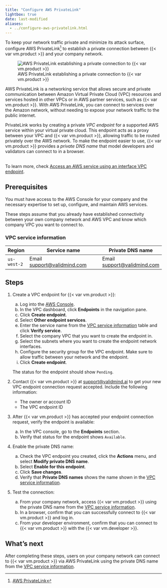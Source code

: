 ```yaml
---
title: "Configure AWS PrivateLink"
lightbox: true
date: last-modified
aliases:
  - ../configure-aws-privatelink.html
---
```


To keep your network traffic private and minimize its attack surface, configure AWS PrivateLink[^1] to establish a private connection between {{< var vm.product >}} and your company network.

![AWS PrivateLink establishing a private connection to {{< var vm.product >}}](aws-privatelink.png){fig-alt="A graphic showing AWS PrivateLink establishing a private connection to ValidMind"}

AWS PrivateLink is a networking service that allows secure and private communication between Amazon Virtual Private Cloud (VPC) resources and services hosted in other VPCs or in AWS partner services, such as {{< var vm.product >}}. With AWS PrivateLink, you can connect to services over the Amazon network, without needing to expose your network traffic to the public internet.

PrivateLink works by creating a private _VPC endpoint_ for a supported AWS service within your virtual private cloud. This endpoint acts as a proxy between your VPC and {{< var vm.product >}}, allowing traffic to be routed privately over the AWS network. To make the endpoint easier to use, {{< var vm.product >}} provides a _private DNS name_ that model developers and validators can connect to in a browser.  

::: {.callout-important title="The responsibility of setting up a VPC endpoint for AWS PrivateLink falls to your IT department, such as the cloud engineering, infrastructure, or security teams."}
 <br>
To learn more, check [Access an AWS service using an interface VPC endpoint](https://docs.aws.amazon.com/vpc/latest/privatelink/create-interface-endpoint.html#create-interface-endpoint).
:::

::: {.attn}

## Prerequisites

You must have access to the AWS Console for your company and the necessary expertise to set up, configure, and maintain AWS services. 

These steps assume that you already have established connectivity between your own company network and AWS VPC and know which company VPC you want to connect to. 

### VPC service information

<!-- VM will provide one endpoint per region: us-east-1, us-west-2; eu-west-1; eu-central-1 
private.dev.vm.validmind.ai
private.prod.vm.validmind.ai

SOC 2 requires tracking access request for VPC endpoint
Recording: 46:00 FR InfoSec log in and set up endpoint > request pending, need to send endpoint ID and Owner (Account ID) to VM
51:00 VM login accept request pending for endpoint ID after verifying endpoint ID and Owner
56:00 FR InfoSec login
58:55 VM login to verify "Owner"
59:30 FR InfoSec login, verify the endpoint is available, enable private DNS names
1:03 FR Murat private DNS name is available, can log into the ValidMind Platform
--->

| Region       | Service name                                            | Private DNS name             |
 ------------- | ------------------------------------------------------- | ---------------------------- |
| `us-west-2`    | Email <support@validmind.com> | Email <support@validmind.com> | 

<!--- | us-west-2    | com.amazonaws.vpce.us-west-2.vpce-svc-0b956fa3e03afa538 | [{{< var aws.privatelink >}}]({{< var aws.privatelink >}}) | --->
<!--- | us-east-1    | com.amazonaws.vpce.us-west-2.vpce-svc-0b956fa3e03afa538 | private.prod.vm.validmind.ai | --->
<!--- | eu-west-1    | com.amazonaws.vpce.us-west-2.vpce-svc-0b956fa3e03afa538 | private.prod.vm.validmind.ai | --->
<!--- | eu-central-1 | com.amazonaws.vpce.us-west-2.vpce-svc-0b956fa3e03afa538 | private.prod.vm.validmind.ai | --->

:::

## Steps

1. Create a VPC endpoint for {{< var vm.product >}}:

   a. Log into the [AWS Console](https://aws.amazon.com/console/). 
   b. In the VPC dashboard, click **Endpoints** in the navigation pane.
   c. Click **Create endpoint**.
   d. Select **Other endpoint services**.
   e. Enter the service name from the [VPC service information](#vpc-service-information) table and click **Verify service**.
   f. Select the company VPC that you want to create the endpoint in.
   g. Select the subnets where you want to create the endpoint network interfaces.
   h. Configure the security group for the VPC endpoint. Make sure to allow traffic between your network and the endpoint.
   i. Click **Create endpoint**.

   The status for the endpoint should show `Pending`.

2. Contact {{< var vm.product >}} at [support@validmind.ai](mailto:support@validmind.ai?subject=VPC%20Endpoint%20Connection%20Request) to get your new VPC endpoint connection request accepted. Include the following information:

   - The owner or account ID
   - The VPC endpoint ID

3. After {{< var vm.product >}} has accepted your endpoint connection request, verify the endpoint is available:

   a. In the VPC console, go to the **Endpoints** section.
   b. Verify that status for the endpoint shows `Available`.

4. Enable the private DNS name:
   a. Check the VPC endpoint you created, click the **Actions** menu, and select **Modify private DNS name**.
   b. Select **Enable for this endpoint**.
   c. Click **Save changes**.
   d. Verify that **Private DNS names** shows the name shown in the [VPC service information](#vpc-service-information).

5. Test the connection:

   a. From your company network, access {{< var vm.product >}} using the private DNS name from the [VPC service information](#vpc-service-information).
   b. In a browser, confirm that you can successfully connect to {{< var vm.product >}} and log in.
   c. From your developer environment, confirm that you can connect to {{< var vm.product >}} with the {{< var vm.developer >}}.


## What's next

After completing these steps, users on your company network can connect to {{< var vm.product >}} via AWS PrivateLink using the private DNS name from the [VPC service information](#vpc-service-information). 


<!-- FOOTNOTES -->

[^1]: [AWS PrivateLink](https://aws.amazon.com/privatelink/)
